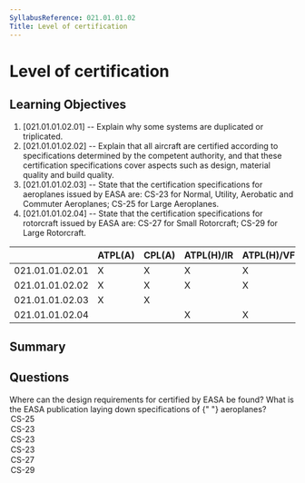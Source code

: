 ```yaml
---
SyllabusReference: 021.01.01.02
Title: Level of certification
---
```


# Level of certification

## Learning Objectives

1. [021.01.01.02.01] -- Explain why some systems are duplicated or triplicated.
2. [021.01.01.02.02] -- Explain that all aircraft are certified according to
   specifications determined by the competent authority, and that these
   certification specifications cover aspects such as design, material quality
   and build quality.
3. [021.01.01.02.03] -- State that the certification specifications for
   aeroplanes issued by EASA are: CS-23 for Normal, Utility, Aerobatic and
   Commuter Aeroplanes; CS-25 for Large Aeroplanes.
4. [021.01.01.02.04] -- State that the certification specifications for
   rotorcraft issued by EASA are: CS-27 for Small Rotorcraft; CS-29 for Large
   Rotorcraft.

|                 | ATPL(A) | CPL(A) | ATPL(H)/IR | ATPL(H)/VFR | CPL(H) | IR  | CBIR(A) |
| --------------- | ------- | ------ | ---------- | ----------- | ------ | --- | ------- |
| 021.01.01.02.01 | X       | X      | X          | X           | X      |     |         |
| 021.01.01.02.02 | X       | X      | X          | X           | X      |     |         |
| 021.01.01.02.03 | X       | X      |            |             |        |     |         |
| 021.01.01.02.04 |         |        | X          | X           | X      |     |         |

## Summary

## Questions

<Question variant="definition" id="Os2XeMaU5E">
  <Text>
    Where can the design requirements for <Subject /> certified by EASA be
    found?
  </Text>
  <Text>
    What is the EASA publication laying down specifications of <Subject />{" "}
    aeroplanes?
  </Text>
  <Option subject="large aeroplanes">CS-25</Option>
  <Option subject="Normal aeroplanes">CS-23</Option>
  <Option subject="Utility aeroplanes">CS-23</Option>
  <Option subject="Commuter aeroplanes">CS-23</Option>
  <Option>CS-27</Option>
  <Option>CS-29</Option>
</Question>
